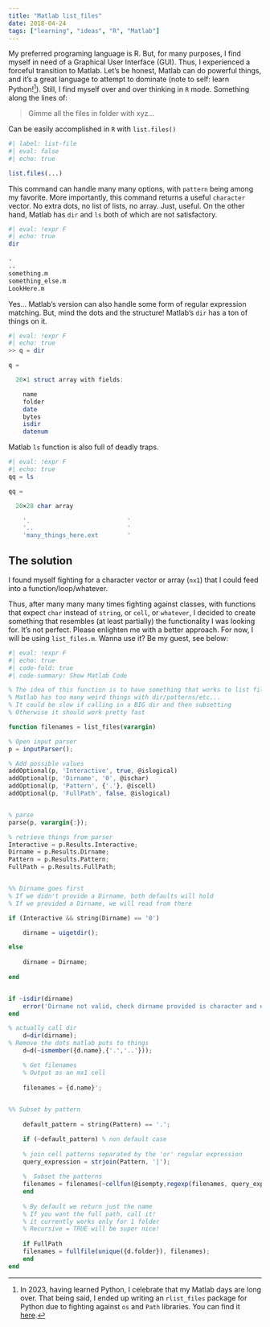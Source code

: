 ```yaml
---
title: "Matlab list_files"
date: 2018-04-24
tags: ["learning", "ideas", "R", "Matlab"]
---
```


My preferred programing language is R. But, for many purposes, I find myself in need of a Graphical User Interface (GUI). Thus, I experienced a forceful transition to Matlab. Let's be honest, Matlab can do powerful things, and it's a great language to attempt to dominate (note to self: learn Python![^notetoself]). Still, I find myself over and over thinking in `R` mode. Something along the lines of:

[^notetoself]: In 2023, having learned Python, I celebrate that my Matlab days are long over. That being said, I ended up writing an `rlist_files` package for Python due to fighting against `os` and `Path` libraries. You can find it [here](https://github.com/matiasandina/rlist_files).

> Gimme all the files in folder with xyz...

Can be easily accomplished in `R` with `list.files()`

```r
#| label: list-file
#| eval: false
#| echo: true

list.files(...)

```

This command can handle many many options, with `pattern` being among my favorite. More importantly, this command returns a useful `character` vector. No extra dots, no list of lists, no array. Just, useful. On the other hand, Matlab has `dir` and `ls` both of which are not satisfactory.   

```octave
#| eval: !expr F
#| echo: true
dir

.                                                      
..                                    
something.m                            
something_else.m                               
LookHere.m


```

Yes... Matlab's version can also handle some form of regular expression matching. But, mind the dots and the structure! Matlab's `dir` has a ton of things on it.  

```octave
#| eval: !expr F
#| echo: true
>> q = dir

q = 

  20×1 struct array with fields:

    name
    folder
    date
    bytes
    isdir
    datenum
```

Matlab `ls` function is also full of deadly traps.  

```octave
#| eval: !expr F
#| echo: true
qq = ls

qq =

  20×28 char array

    '.                           '
    '..                          '
    'many_things_here.ext        '

```


## The solution

I found myself fighting for a character vector or array (`nx1`) that I could feed into a function/loop/whatever.  

Thus, after many many many times fighting against classes, with functions that expect `char` instead of `string`, or `cell`, or `whatever`, I decided to create something that resembles (at least partially) the functionality I was looking for. It's not perfect. Please enlighten me with a better approach. For now, I will be using `list_files.m`. Wanna use it? Be my guest, see below:

```octave
#| eval: !expr F
#| echo: true
#| code-fold: true
#| code-summary: Show Matlab Code 

% The idea of this function is to have something that works to list files
% Matlab has too many weird things with dir/patterns/etc...
% It could be slow if calling in a BIG dir and then subsetting
% Otherwise it should work pretty fast

function filenames = list_files(varargin)

% Open input parser
p = inputParser();

% Add possible values
addOptional(p, 'Interactive', true, @islogical)
addOptional(p, 'Dirname', '0', @ischar)
addOptional(p, 'Pattern', {'.'}, @iscell)
addOptional(p, 'FullPath', false, @islogical)


% parse
parse(p, varargin{:});

% retrieve things from parser
Interactive = p.Results.Interactive;
Dirname = p.Results.Dirname;
Pattern = p.Results.Pattern;
FullPath = p.Results.FullPath;


%% Dirname goes first
% If we didn't provide a Dirname, both defaults will hold
% If we provided a Dirname, we will read from there

if (Interactive && string(Dirname) == '0')

    dirname = uigetdir();

else
    
    dirname = Dirname;
    
end


if ~isdir(dirname)
    error('Dirname not valid, check dirname provided is character and exists.')
end

% actually call dir
    d=dir(dirname);
% Remove the dots matlab puts to things
    d=d(~ismember({d.name},{'.','..'}));

    % Get filenames
    % Output as an mx1 cell
    
    filenames = {d.name}';

        
%% Subset by pattern
    
    default_pattern = string(Pattern) == '.';

    if (~default_pattern) % non default case
    
    % join cell patterns separated by the 'or' regular expression
    query_expression = strjoin(Pattern, '|');
    
    %  Subset the patterns
    filenames = filenames(~cellfun(@isempty,regexp(filenames, query_expression)));
    end
    
    % By default we return just the name
    % If you want the full path, call it!
    % it currently works only for 1 folder
    % Recursive = TRUE will be super nice!
    
    if FullPath
    filenames = fullfile(unique({d.folder}), filenames);
    end
end

```

